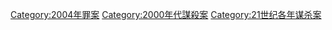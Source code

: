 {{cat topic in year| topic=谋杀案| year=2004}}

[[Category:2004年罪案|Category:2004年罪案]]
[[Category:2000年代謀殺案|Category:2000年代謀殺案]]
[[Category:21世纪各年谋杀案|Category:21世纪各年谋杀案]]
